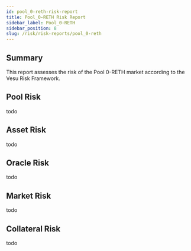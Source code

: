 ```yaml
---
id: pool_0-reth-risk-report
title: Pool_0-RETH Risk Report
sidebar_label: Pool_0-RETH
sidebar_position: 8
slug: /risk/risk-reports/pool_0-reth
---
```



## Summary

This report assesses the risk of the Pool 0-RETH market according to the Vesu Risk Framework.

## Pool Risk

todo

## Asset Risk

todo

## Oracle Risk

todo

## Market Risk

todo

## Collateral Risk

todo